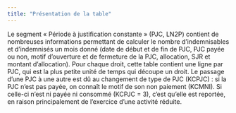 ```yaml
---
title: "Présentation de la table"
---
```


Le segment « Période à justification constante » (PJC, LN2P) contient de nombreuses informations permettant de calculer le nombre d'indemnisables et d'indemnisés un mois donné (date de début et de fin de PJC, PJC payée ou non, motif d'ouverture et de fermeture de la PJC, allocation, SJR et montant d'allocation). Pour chaque droit, cette table contient une ligne par PJC, qui est la plus petite unité de temps qui découpe un droit. Le passage d'une PJC à une autre est dû au changement de type de PJC (KCPJC) : si la PJC n'est pas payée, on connaît le motif de son non paiement (KCMNI). Si celle-ci n'est ni payée ni consommé (KCPJC = 3), c'est qu'elle est reportée, en raison principalement de l'exercice d'une activité réduite.

